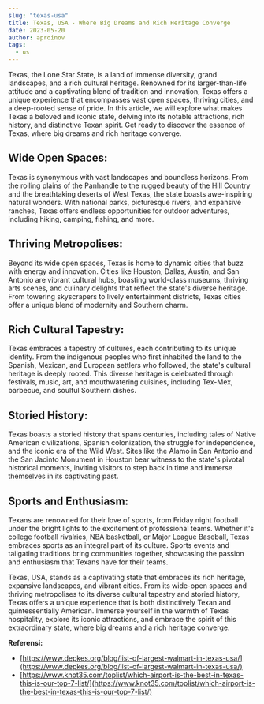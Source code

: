 ```yaml
---
slug: "texas-usa"
title: Texas, USA - Where Big Dreams and Rich Heritage Converge
date: 2023-05-20
author: aproinov
tags:
  - us
---
```


Texas, the Lone Star State, is a land of immense diversity, grand landscapes, and a rich cultural heritage. Renowned for its larger-than-life attitude and a captivating blend of tradition and innovation, Texas offers a unique experience that encompasses vast open spaces, thriving cities, and a deep-rooted sense of pride. In this article, we will explore what makes Texas a beloved and iconic state, delving into its notable attractions, rich history, and distinctive Texan spirit. Get ready to discover the essence of Texas, where big dreams and rich heritage converge.

## Wide Open Spaces:
Texas is synonymous with vast landscapes and boundless horizons. From the rolling plains of the Panhandle to the rugged beauty of the Hill Country and the breathtaking deserts of West Texas, the state boasts awe-inspiring natural wonders. With national parks, picturesque rivers, and expansive ranches, Texas offers endless opportunities for outdoor adventures, including hiking, camping, fishing, and more.

## Thriving Metropolises:
Beyond its wide open spaces, Texas is home to dynamic cities that buzz with energy and innovation. Cities like Houston, Dallas, Austin, and San Antonio are vibrant cultural hubs, boasting world-class museums, thriving arts scenes, and culinary delights that reflect the state's diverse heritage. From towering skyscrapers to lively entertainment districts, Texas cities offer a unique blend of modernity and Southern charm.

## Rich Cultural Tapestry:
Texas embraces a tapestry of cultures, each contributing to its unique identity. From the indigenous peoples who first inhabited the land to the Spanish, Mexican, and European settlers who followed, the state's cultural heritage is deeply rooted. This diverse heritage is celebrated through festivals, music, art, and mouthwatering cuisines, including Tex-Mex, barbecue, and soulful Southern dishes.

## Storied History:
Texas boasts a storied history that spans centuries, including tales of Native American civilizations, Spanish colonization, the struggle for independence, and the iconic era of the Wild West. Sites like the Alamo in San Antonio and the San Jacinto Monument in Houston bear witness to the state's pivotal historical moments, inviting visitors to step back in time and immerse themselves in its captivating past.

## Sports and Enthusiasm:
Texans are renowned for their love of sports, from Friday night football under the bright lights to the excitement of professional teams. Whether it's college football rivalries, NBA basketball, or Major League Baseball, Texas embraces sports as an integral part of its culture. Sports events and tailgating traditions bring communities together, showcasing the passion and enthusiasm that Texans have for their teams.

Texas, USA, stands as a captivating state that embraces its rich heritage, expansive landscapes, and vibrant cities. From its wide-open spaces and thriving metropolises to its diverse cultural tapestry and storied history, Texas offers a unique experience that is both distinctively Texan and quintessentially American. Immerse yourself in the warmth of Texas hospitality, explore its iconic attractions, and embrace the spirit of this extraordinary state, where big dreams and a rich heritage converge.

**Referensi:**

- [https://www.depkes.org/blog/list-of-largest-walmart-in-texas-usa/](https://www.depkes.org/blog/list-of-largest-walmart-in-texas-usa/)
- [https://www.knot35.com/toplist/which-airport-is-the-best-in-texas-this-is-our-top-7-list/](https://www.knot35.com/toplist/which-airport-is-the-best-in-texas-this-is-our-top-7-list/)
